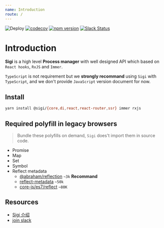 ```yaml
---
name: Introduction
route: /
---
```


![Deploy](https://github.com/sigi-framework/documents/workflows/Deploy/badge.svg)
[![codecov](https://codecov.io/gh/sigi-framework/sigi/branch/master/graph/badge.svg)](https://codecov.io/gh/sigi-framework/sigi)
[![npm version](https://badge.fury.io/js/%40sigi%2Fcore.svg)](https://badge.fury.io/js/%40sigi%2Fcore)
[![Slack Status](https://img.shields.io/badge/slack-@sigi/framework-green.svg?logo=slack)](https://join.slack.com/t/sigiframework/shared_invite/enQtOTM4ODYwMjQ5OTY5LTRmM2JhYTA1NTA5OWVkZWQzZmVkZjE4OGM0ZjM4NGJlZTliNTZjYjE5OGExMjE3MTNkNGE2NmE1MjM5NDQwNTY)

# Introduction
**Sigi** is a high level **Process manager** with well designed API which based on `React hooks`, `RxJS` and `Immer`.

`TypeScript` is not requirement but we **strongly recommand** using `Sigi` with `TypeScript`, and we don't provide `JavaScript` version document for now.

## Install
```bash
yarn install @sigi/{core,di,react,react-router,ssr} immer rxjs
```

## Required polyfill in legacy browsers

> Bundle these polyfills on demand, `Sigi` does't import them in source code.

- Promise
- Map
- Set
- Symbol
- Reflect metadata
  - [@abraham/reflection](https://www.npmjs.com/package/@abraham/reflection) `~3k`  **Recommand**
  - [reflect-metadata](https://github.com/rbuckton/reflect-metadata) `~50k`
  - [core-js/es7/reflect](https://github.com/zloirock/core-js) `~80K`

## Resources

- [Sigi 介绍](https://zhuanlan.zhihu.com/p/107132560)
- [join slack](https://join.slack.com/t/sigiframework/shared_invite/enQtOTM4ODYwMjQ5OTY5LTRmM2JhYTA1NTA5OWVkZWQzZmVkZjE4OGM0ZjM4NGJlZTliNTZjYjE5OGExMjE3MTNkNGE2NmE1MjM5NDQwNTY)
